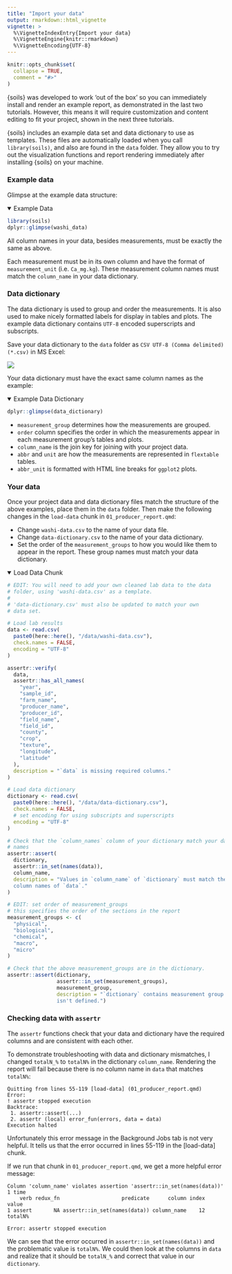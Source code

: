 ```yaml
---
title: "Import your data"
output: rmarkdown::html_vignette
vignette: >
  %\VignetteIndexEntry{Import your data}
  %\VignetteEngine{knitr::rmarkdown}
  %\VignetteEncoding{UTF-8}
---
```


```r
knitr::opts_chunk$set(
  collapse = TRUE,
  comment = "#>"
)
```

{soils} was developed to work 'out of the box' so you can immediately install and render an example report, as demonstrated in the last two tutorials. However, this means it will require customization and content editing to fit your project, shown in the next three tutorials.

{soils} includes an example data set and data dictionary to use as templates. These files are automatically loaded when you call `library(soils)`, and also are found in the `data` folder. They allow you to try out the visualization functions and report rendering immediately after installing {soils} on your machine.

### Example data

Glimpse at the example data structure:

<details open>

<summary>Example Data</summary>

```r
library(soils)
dplyr::glimpse(washi_data)
```

</details>

All column names in your data, besides measurements, must be exactly the same as above.

Each measurement must be in its own column and have the format of `measurement_unit` (i.e. `Ca_mg.kg`). These measurement column names must match the `column_name` in your data dictionary.

### Data dictionary

The data dictionary is used to group and order the measurements. It is also used to make nicely formatted labels for display in tables and plots. The example data dictionary contains `UTF-8` encoded superscripts and subscripts.

Save your data dictionary to the `data` folder as `CSV UTF-8 (Comma delimited) (*.csv)` in MS Excel:

![](../man/figures/utf-8.png){fig-alt="Data dictionary is saved as CSV UTF-8 (Comma delimited) (*.csv) in MS Excel."}

Your data dictionary must have the exact same column names as the example:

<details open>

<summary>Example Data Dictionary</summary>

```r
dplyr::glimpse(data_dictionary)
```

</details>

-   `measurement_group` determines how the measurements are grouped.
-   `order` column specifies the order in which the measurements appear in each measurement group's tables and plots.
-   `column_name` is the join key for joining with your project data.
-   `abbr` and `unit` are how the measurements are represented in `flextable` tables.
-   `abbr_unit` is formatted with HTML line breaks for `ggplot2` plots.

### Your data

Once your project data and data dictionary files match the structure of the above examples, place them in the `data` folder. Then make the following changes in the `load-data` chunk in `01_producer_report.qmd`:

-   Change `washi-data.csv` to the name of your data file.
-   Change `data-dictionary.csv` to the name of your data dictionary.
-   Set the order of the `measurement_groups` to how you would like them to appear in the report. These group names must match your data dictionary.

<details open>

<summary>Load Data Chunk</summary>

```r
# EDIT: You will need to add your own cleaned lab data to the data
# folder, using 'washi-data.csv' as a template.
#
# 'data-dictionary.csv' must also be updated to match your own
# data set.

# Load lab results
data <- read.csv(
  paste0(here::here(), "/data/washi-data.csv"),
  check.names = FALSE,
  encoding = "UTF-8"
)

assertr::verify(
  data,
  assertr::has_all_names(
    "year",
    "sample_id",
    "farm_name",
    "producer_name",
    "producer_id",
    "field_name",
    "field_id",
    "county",
    "crop",
    "texture",
    "longitude",
    "latitude"
  ),
  description = "`data` is missing required columns."
)

# Load data dictionary
dictionary <- read.csv(
  paste0(here::here(), "/data/data-dictionary.csv"),
  check.names = FALSE,
  # set encoding for using subscripts and superscripts
  encoding = "UTF-8"
)

# Check that the `column_names` column of your dictionary match your data column
# names
assertr::assert(
  dictionary,
  assertr::in_set(names(data)),
  column_name,
  description = "Values in `column_name` of `dictionary` must match the\\
  column names of `data`."
)

# EDIT: set order of measurement_groups
# this specifies the order of the sections in the report
measurement_groups <- c(
  "physical",
  "biological",
  "chemical",
  "macro",
  "micro"
)

# Check that the above measurement_groups are in the dictionary.
assertr::assert(dictionary, 
                assertr::in_set(measurement_groups),
                measurement_group,
                description = "`dictionary` contains measurement group that\\
                isn't defined.")
```

</details>

### Checking data with `assertr`

The `assertr` functions check that your data and dictionary have the required columns and are consistent with each other.

To demonstrate troubleshooting with data and dictionary mismatches, I changed `totalN_%` to `totalN%` in the dictionary `column_name`. Rendering the report will fail because there is no column name in `data` that matches `totalN%`:

```         
Quitting from lines 55-119 [load-data] (01_producer_report.qmd)
Error:
! assertr stopped execution
Backtrace:
 1. assertr::assert(...)
 2. assertr (local) error_fun(errors, data = data)
Execution halted
```

Unfortunately this error message in the Background Jobs tab is not very helpful. It tells us that the error occurred in lines 55-119 in the [load-data] chunk.

If we run that chunk in `01_producer_report.qmd`, we get a more helpful error message:

```         
Column 'column_name' violates assertion 'assertr::in_set(names(data))' 1 time
    verb redux_fn                    predicate      column index   value
1 assert       NA assertr::in_set(names(data)) column_name    12 totalN%

Error: assertr stopped execution
```

We can see that the error occurred in `assertr::in_set(names(data))` and the problematic value is `totalN%`. We could then look at the columns in `data` and realize that it should be `totalN_%` and correct that value in our `dictionary`.
